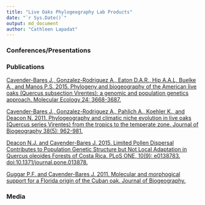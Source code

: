 ---
title: "Live Oaks Phylogeography Lab Products"
date: "`r Sys.Date()`"
output: md_document
author: "Cathleen Lapadat"
---

### Conferences/Presentations  


### Publications

[Cavender-Bares J., Gonzalez-Rodriguez A., Eaton D.A.R., Hip A.A.L, Buelke A., and Manos P.S. 2015. Phylogeny and biogeography of the American live oaks (Quercus subsection Virentes): a genomic and population genetics approach. Molecular Ecology 24: 3668-3687.](https://drive.google.com/file/d/1woKJ0XBQ_CTwRGbVIb2GWm0GFb7I3Dur/view?usp=sharing)

[Cavender-Bares J., Gonzalez-Rodriguez A., Pahlich A., Koehler K., and Deacon N. 2011. Phylogeography and climatic niche evolution in live oaks (Quercus series Virentes) from the tropics to the temperate zone. Journal of Biogeography 38(5): 962-981.](https://drive.google.com/file/d/1U0s3imC_9xTZoBKXiV8JpuC6q_W8VaZT/view?usp=sharing)

[Deacon N.J. and Cavender-Bares J. 2015. Limited Pollen Dispersal Contributes to Population Genetic Structure but Not Local Adaptation in Quercus oleoides Forests of Costa Rica. PLoS ONE, 10(9): e0138783. doi:10.1371/journal.pone.013878.](https://drive.google.com/file/d/1L6Mk-CFl26t2YB9tBweHROO8FXQGCECH/view?usp=sharing)   

[Guggar P.F. and Cavender-Bares J. 2011. Molecular and morphogical support for a Florida origin of the Cuban oak. Journal of Biogeography.](https://drive.google.com/file/d/1JXrbeiKJDawQeUCU-L-ZUJMX6n92yPK0/view?usp=sharing)


### Media